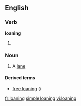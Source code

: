 ==English==

===Verb===
'''loaning'''

# {{present participle of|loan}}

===Noun===
{{en-noun}}

# {{obsolete|Scottish and Northern English}} A [[lane]]

====Derived terms====
* [[free loaning]] ({{term|right of way}})

[[fr:loaning]]
[[simple:loaning]]
[[vi:loaning]]